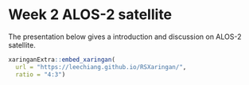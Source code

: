 # Week 2 ALOS-2 satellite

The presentation below gives a introduction and discussion on ALOS-2 satellite.
```r
xaringanExtra::embed_xaringan(
  url = "https://leechiang.github.io/RSXaringan/",
  ratio = "4:3")

```